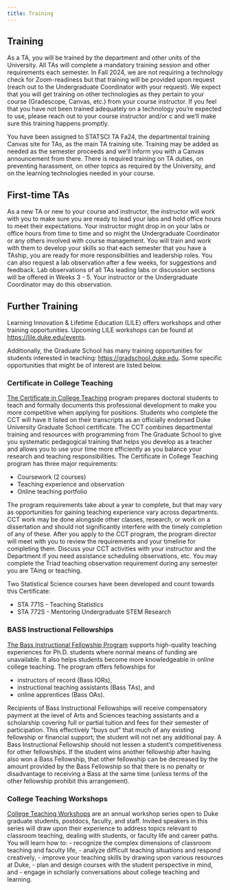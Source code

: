 ```yaml
---
title: Training
---
```


## Training

As a TA, you will be trained by the department and other units of the University. All TAs will complete a mandatory training session and other requirements each semester. In Fall 2024, we are not requiring a technology check for Zoom-readiness but that training will be provided upon request (reach out to the Undergraduate Coordinator with your request). We expect that you will get training on other technologies as they pertain to your course (Gradescope, Canvas, etc.) from your course instructor. If you feel that you have not been trained adequately on a technology you're expected to use, please reach out to your course instructor and/or c and we'll make sure this training happens promptly.

You have been assigned to STATSCI TA Fa24, the departmental training Canvas site for TAs, as the main TA training site. Training may be added as needed as the semester proceeds and we'll inform you with a Canvas announcement from there. There is required training on TA duties, on preventing harassment, on other topics as required by the University, and on the learning technologies needed in your course.

## First-time TAs

As a new TA or new to your course and instructor, the instructor will work with you to make sure you are ready to lead your labs and hold office hours to meet their expectations. Your instructor might drop in on your labs or office hours from time to time and so might the Undergraduate Coordinator or any others involved with course management. You will train and work with them to develop your skills so that each semester that you have a TAship, you are ready for more responsibilities and leadership roles. You can also request a lab observation after a few weeks, for suggestions and feedback. Lab observations of all TAs leading labs or discussion sections will be offered in Weeks 3 - 5. Your instructor or the Undergraduate Coordinator may do this observation.

## Further Training

Learning Innovation & Lifetime Education (LILE) offers workshops and other training opportunities. Upcoming LILE workshops can be found at [https://lile.duke.edu/events](https://lile.duke.edu/events/){.uri}.

Additionally, the Graduate School has many training opportunities for students interested in teaching: [https://gradschool.duke.edu](https://gradschool.duke.edu/){.uri}. Some specific opportunities that might be of interest are listed below.

### Certificate in College Teaching

[The Certificate in College Teaching](https://gradschool.duke.edu/professional-development/programs/certificate-college-teaching) program prepares doctoral students to teach and formally documents this professional development to make you more competitive when applying for positions. Students who complete the CCT will have it listed on their transcripts as an officially endorsed Duke University Graduate School certificate. The CCT combines departmental training and resources with programming from The Graduate School to give you systematic pedagogical training that helps you develop as a teacher and allows you to use your time more efficiently as you balance your research and teaching responsibilities. The Certificate in College Teaching program has three major requirements:

-   Coursework (2 courses)
-   Teaching experience and observation
-   Online teaching portfolio

The program requirements take about a year to complete, but that may vary as opportunities for gaining teaching experience vary across departments. CCT work may be done alongside other classes, research, or work on a dissertation and should not significantly interfere with the timely completion of any of these. After you apply to the CCT program, the program director will meet with you to review the requirements and your timeline for completing them. Discuss your CCT activities with your instructor and the Department if you need assistance scheduling observations, etc. You may complete the Triad teaching observation requirement during any semester you are TAing or teaching.

Two Statistical Science courses have been developed and count towards this Certificate:

-   STA 771S - Teaching Statistics
-   STA 772S - Mentoring Undergraduate STEM Research

### BASS Instructional Fellowships

[The Bass Instructional Fellowship Program](https://gradschool.duke.edu/professional-development/programs/bass-instructional-fellowships) supports high-quality teaching experiences for Ph.D. students where normal means of funding are unavailable. It also helps students become more knowledgeable in online college teaching. The program offers fellowships for

-   instructors of record (Bass IORs),
-   instructional teaching assistants (Bass TAs), and
-   online apprentices (Bass OAs).

Recipients of Bass Instructional Fellowships will receive compensatory payment at the level of Arts and Sciences teaching assistants and a scholarship covering full or partial tuition and fees for their semester of participation. This effectively "buys out" that much of any existing fellowship or financial support; the student will not net any additional pay. A Bass Instructional Fellowship should not lessen a student's competitiveness for other fellowships. If the student wins another fellowship after having also won a Bass Fellowship, that other fellowship can be decreased by the amount provided by the Bass Fellowship so that there is no penalty or disadvantage to receiving a Bass at the same time (unless terms of the other fellowship prohibit this arrangement).

### College Teaching Workshops

[College Teaching Workshops](https://gradschool.duke.edu/professional-development/programs/college-teaching-workshops/) are an annual workshop series open to Duke graduate students, postdocs, faculty, and staff. Invited speakers in this series will draw upon their experience to address topics relevant to classroom teaching, dealing with students, or faculty life and career paths. You will learn how to: - recognize the complex dimensions of classroom teaching and faculty life, - analyze difficult teaching situations and respond creatively, - improve your teaching skills by drawing upon various resources at Duke, - plan and design courses with the student perspective in mind, and - engage in scholarly conversations about college teaching and learning.
